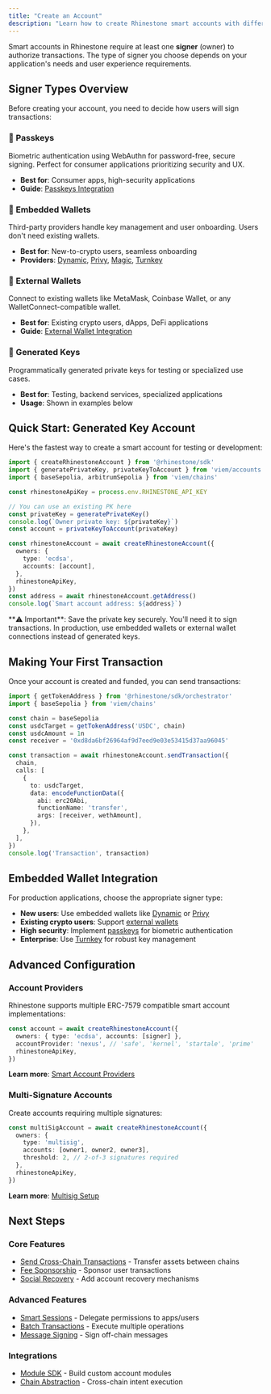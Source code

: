 ```yaml
---
title: "Create an Account"
description: "Learn how to create Rhinestone smart accounts with different signer types for various use cases."
---
```


Smart accounts in Rhinestone require at least one **signer** (owner) to authorize transactions. The type of signer you choose depends on your application's needs and user experience requirements.

## Signer Types Overview

Before creating your account, you need to decide how users will sign transactions:

### 🔐 Passkeys
Biometric authentication using WebAuthn for password-free, secure signing. Perfect for consumer applications prioritizing security and UX.

- **Best for**: Consumer apps, high-security applications
- **Guide**: [Passkeys Integration](./passkeys)

### 📱 Embedded Wallets  
Third-party providers handle key management and user onboarding. Users don't need existing wallets.

- **Best for**: New-to-crypto users, seamless onboarding
- **Providers**: [Dynamic](./signers/dynamic), [Privy](./signers/privy), [Magic](./signers/magic), [Turnkey](./signers/turnkey)

### 🦊 External Wallets
Connect to existing wallets like MetaMask, Coinbase Wallet, or any WalletConnect-compatible wallet.

- **Best for**: Existing crypto users, dApps, DeFi applications  
- **Guide**: [External Wallet Integration](./signers/external-wallet)

### 🔑 Generated Keys
Programmatically generated private keys for testing or specialized use cases.

- **Best for**: Testing, backend services, specialized applications
- **Usage**: Shown in examples below

## Quick Start: Generated Key Account

Here's the fastest way to create a smart account for testing or development:

```ts
import { createRhinestoneAccount } from '@rhinestone/sdk'
import { generatePrivateKey, privateKeyToAccount } from 'viem/accounts'
import { baseSepolia, arbitrumSepolia } from 'viem/chains'

const rhinestoneApiKey = process.env.RHINESTONE_API_KEY

// You can use an existing PK here
const privateKey = generatePrivateKey()
console.log(`Owner private key: ${privateKey}`)
const account = privateKeyToAccount(privateKey)

const rhinestoneAccount = await createRhinestoneAccount({
  owners: {
    type: 'ecdsa',
    accounts: [account],
  },
  rhinestoneApiKey,
})
const address = await rhinestoneAccount.getAddress()
console.log(`Smart account address: ${address}`)
```

<Note>
**⚠️ Important**: Save the private key securely. You'll need it to sign transactions. In production, use embedded wallets or external wallet connections instead of generated keys.
</Note>

## Making Your First Transaction

Once your account is created and funded, you can send transactions:

```ts
import { getTokenAddress } from '@rhinestone/sdk/orchestrator'
import { baseSepolia } from 'viem/chains'

const chain = baseSepolia
const usdcTarget = getTokenAddress('USDC', chain)
const usdcAmount = 1n
const receiver = '0xd8da6bf26964af9d7eed9e03e53415d37aa96045'

const transaction = await rhinestoneAccount.sendTransaction({
  chain,
  calls: [
    {
      to: usdcTarget,
      data: encodeFunctionData({
        abi: erc20Abi,
        functionName: 'transfer',
        args: [receiver, wethAmount],
      }),
    },
  ],
})
console.log('Transaction', transaction)
```

## Embedded Wallet Integration

For production applications, choose the appropriate signer type:

- **New users**: Use embedded wallets like [Dynamic](./signers/dynamic) or [Privy](./signers/privy)
- **Existing crypto users**: Support [external wallets](./signers/external-wallet) 
- **High security**: Implement [passkeys](./passkeys) for biometric authentication
- **Enterprise**: Use [Turnkey](./signers/turnkey) for robust key management

## Advanced Configuration

### Account Providers

Rhinestone supports multiple ERC-7579 compatible smart account implementations:

```ts
const account = await createRhinestoneAccount({
  owners: { type: 'ecdsa', accounts: [signer] },
  accountProvider: 'nexus', // 'safe', 'kernel', 'startale', 'prime'
  rhinestoneApiKey,
})
```

**Learn more**: [Smart Account Providers](../customize/smart-account-providers/nexus)

### Multi-Signature Accounts

Create accounts requiring multiple signatures:

```ts
const multiSigAccount = await createRhinestoneAccount({
  owners: {
    type: 'multisig',
    accounts: [owner1, owner2, owner3],
    threshold: 2, // 2-of-3 signatures required
  },
  rhinestoneApiKey,
})
```

**Learn more**: [Multisig Setup](./multisig)

## Next Steps

### Core Features
- [Send Cross-Chain Transactions](./send-omnichain-transaction) - Transfer assets between chains
- [Fee Sponsorship](./fee-sponsorship) - Sponsor user transactions
- [Social Recovery](./social-recovery) - Add account recovery mechanisms

### Advanced Features  
- [Smart Sessions](../smart-sessions/overview) - Delegate permissions to apps/users
- [Batch Transactions](../advanced/batch-transactions) - Execute multiple operations
- [Message Signing](../advanced/message-signing) - Sign off-chain messages

### Integrations
- [Module SDK](../module-sdk) - Build custom account modules
- [Chain Abstraction](../chain-abstraction/create-intent) - Cross-chain intent execution